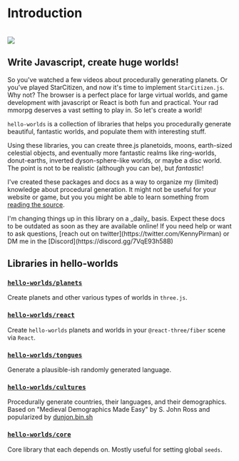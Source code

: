 
# Introduction

<br />
<img src="/img/preview.png" />
<br />

## Write Javascript, create huge worlds!

So you've watched a few videos about procedurally generating planets. Or you've played StarCitizen, and now it's time to implement `StarCitizen.js`. Why not? The browser is a perfect place for large virtual worlds, and game development with javascript or React is both fun and practical. Your rad mmorpg deserves a vast setting to play in. So let's create a world!

`hello-worlds` is a collection of libraries that helps you procedurally generate beautiful, fantastic worlds, and populate them with interesting stuff.

Using these libraries, you can create three.js planetoids, moons, earth-sized celestial objects, and eventually more fantastic realms like ring-worlds, donut-earths, inverted dyson-sphere-like worlds, or maybe a disc world. The point is not to be realistic (although you can be), but _fantastic_!

I've created these packages and docs as a way to organize my (limited) knowledge about procedural generation. It might not be useful for your website or game, but you you might be able to learn something from [reading the source](https://github.com/kenjinp/hello-worlds).

<Callout type="warning" emoji="⚠️">
  I'm changing things up in this library on a _daily_ basis. Expect these docs
  to be outdated as soon as they are available online! If you need help or want
  to ask questions, [reach out on twitter](https://twitter.com/KennyPirman) or
  DM me in the [Discord](https://discord.gg/7VqE93h58B)
</Callout>

## Libraries in hello-worlds

### [`hello-worlds/planets`](/libraries/planets)

Create planets and other various types of worlds in `three.js`.

### [`hello-worlds/react`](/libraries/react)

Create `hello-worlds` planets and worlds in your `@react-three/fiber` scene via `React`.

### [`hello-worlds/tongues`](/libraries/tongues)

Generate a plausible-ish randomly generated language.

### [`hello-worlds/cultures`](/libraries/cultures)

Procedurally generate countries, their languages, and their demographics. Based on "Medieval Demographics Made Easy" by S. John Ross and popularized by [dunjon.bin.sh](https://donjon.bin.sh/fantasy/demographics/)

### [`hello-worlds/core`](/libraries/core)

Core library that each depends on. Mostly useful for setting global `seeds`.
